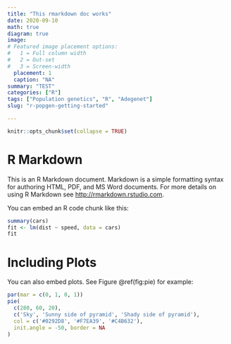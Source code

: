 ```yaml
---
title: "This rmarkdown doc works"
date: 2020-09-10
math: true
diagram: true
image:
# Featured image placement options:
#   1 = Full column width
#   2 = Out-set
#   3 = Screen-width
  placement: 1
  caption: "NA"
summary: "TEST" 
categories: ["R"]
tags: ["Population genetics", "R", "Adegenet"]
slug: "r-popgen-getting-started"

---
```


```r
knitr::opts_chunk$set(collapse = TRUE)
```

# R Markdown

This is an R Markdown document. Markdown is a simple formatting syntax for authoring HTML, PDF, and MS Word documents. For more details on using R Markdown see <http://rmarkdown.rstudio.com>.

You can embed an R code chunk like this:

```r
summary(cars)
fit <- lm(dist ~ speed, data = cars)
fit
```

# Including Plots

You can also embed plots. See Figure \@ref(fig:pie) for example:

```r
par(mar = c(0, 1, 0, 1))
pie(
  c(280, 60, 20),
  c('Sky', 'Sunny side of pyramid', 'Shady side of pyramid'),
  col = c('#0292D8', '#F7EA39', '#C4B632'),
  init.angle = -50, border = NA
)
```
